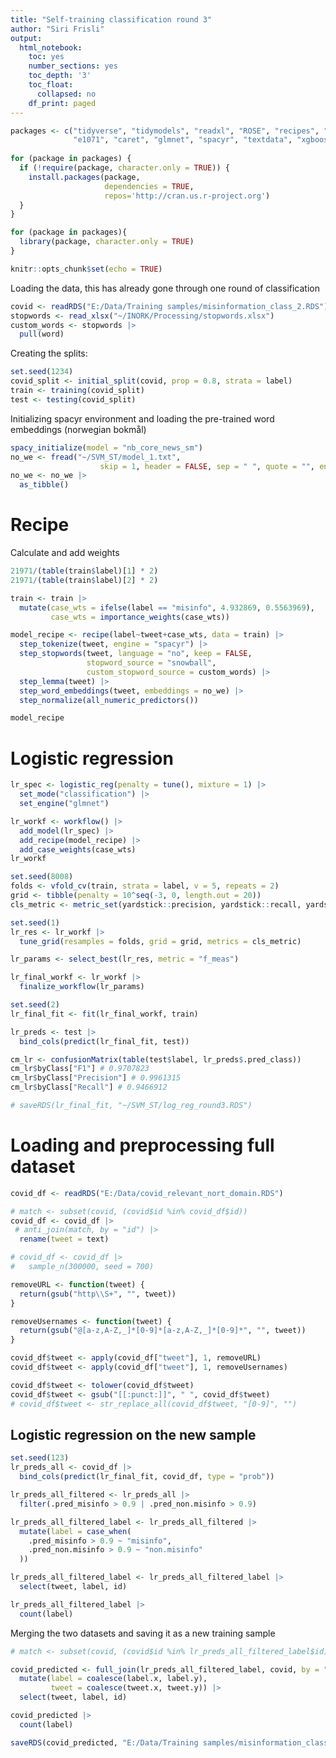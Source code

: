 ```yaml
---
title: "Self-training classification round 3"
author: "Siri Frisli"
output:
  html_notebook:
    toc: yes
    number_sections: yes
    toc_depth: '3'
    toc_float:
      collapsed: no
    df_print: paged
---
```


```r
packages <- c("tidyverse", "tidymodels", "readxl", "ROSE", "recipes", "textrecipes",
              "e1071", "caret", "glmnet", "spacyr", "textdata", "xgboost", "data.table")
 
for (package in packages) {
  if (!require(package, character.only = TRUE)) {
    install.packages(package,
                     dependencies = TRUE,
                     repos='http://cran.us.r-project.org')
  }
}

for (package in packages){
  library(package, character.only = TRUE)
}

knitr::opts_chunk$set(echo = TRUE)
```

Loading the data, this has already gone through one round of classification
```r
covid <- readRDS("E:/Data/Training samples/misinformation_class_2.RDS")
stopwords <- read_xlsx("~/INORK/Processing/stopwords.xlsx")
custom_words <- stopwords |>
  pull(word)
```

Creating the splits:
```r
set.seed(1234)
covid_split <- initial_split(covid, prop = 0.8, strata = label)
train <- training(covid_split)
test <- testing(covid_split)
```

Initializing spacyr environment and loading the pre-trained word embeddings (norwegian bokmål)
```r
spacy_initialize(model = "nb_core_news_sm")
no_we <- fread("~/SVM_ST/model_1.txt", 
                    skip = 1, header = FALSE, sep = " ", quote = "", encoding = "UTF-8")
no_we <- no_we |>
  as_tibble()
```

# Recipe
Calculate and add weights 
```r
21971/(table(train$label)[1] * 2)
21971/(table(train$label)[2] * 2)
```

```r
train <- train |>
  mutate(case_wts = ifelse(label == "misinfo", 4.932869, 0.5563969),
         case_wts = importance_weights(case_wts))
```

```r
model_recipe <- recipe(label~tweet+case_wts, data = train) |>
  step_tokenize(tweet, engine = "spacyr") |>
  step_stopwords(tweet, language = "no", keep = FALSE, 
                 stopword_source = "snowball", 
                 custom_stopword_source = custom_words) |>
  step_lemma(tweet) |>
  step_word_embeddings(tweet, embeddings = no_we) |>
  step_normalize(all_numeric_predictors())

model_recipe
```

# Logistic regression
```r
lr_spec <- logistic_reg(penalty = tune(), mixture = 1) |>
  set_mode("classification") |>
  set_engine("glmnet")
```

```r
lr_workf <- workflow() |>
  add_model(lr_spec) |>
  add_recipe(model_recipe) |>
  add_case_weights(case_wts)
lr_workf
```

```r
set.seed(8008)
folds <- vfold_cv(train, strata = label, v = 5, repeats = 2)
grid <- tibble(penalty = 10^seq(-3, 0, length.out = 20))
cls_metric <- metric_set(yardstick::precision, yardstick::recall, yardstick::f_meas)
```

```r
set.seed(1)
lr_res <- lr_workf |>
  tune_grid(resamples = folds, grid = grid, metrics = cls_metric)
```

```r
lr_params <- select_best(lr_res, metric = "f_meas")

lr_final_workf <- lr_workf |>
  finalize_workflow(lr_params)
```

```r
set.seed(2)
lr_final_fit <- fit(lr_final_workf, train)

lr_preds <- test |>
  bind_cols(predict(lr_final_fit, test))

cm_lr <- confusionMatrix(table(test$label, lr_preds$.pred_class)) 
cm_lr$byClass["F1"] # 0.9707823 
cm_lr$byClass["Precision"] # 0.9961315 
cm_lr$byClass["Recall"] # 0.9466912 
```
```r
# saveRDS(lr_final_fit, "~/SVM_ST/log_reg_round3.RDS")
```

# Loading and preprocessing full dataset
```r
covid_df <- readRDS("E:/Data/covid_relevant_nort_domain.RDS")

# match <- subset(covid, (covid$id %in% covid_df$id))
covid_df <- covid_df |>
 # anti_join(match, by = "id") |>
  rename(tweet = text)
```

```r
# covid_df <- covid_df |>
#   sample_n(300000, seed = 700)
```

```r
removeURL <- function(tweet) {
  return(gsub("http\\S+", "", tweet))
}

removeUsernames <- function(tweet) {
  return(gsub("@[a-z,A-Z,_]*[0-9]*[a-z,A-Z,_]*[0-9]*", "", tweet))
}

covid_df$tweet <- apply(covid_df["tweet"], 1, removeURL)
covid_df$tweet <- apply(covid_df["tweet"], 1, removeUsernames)

covid_df$tweet <- tolower(covid_df$tweet)
covid_df$tweet <- gsub("[[:punct:]]", " ", covid_df$tweet)
# covid_df$tweet <- str_replace_all(covid_df$tweet, "[0-9]", "")
```

## Logistic regression on the new sample
```r
set.seed(123)
lr_preds_all <- covid_df |>
  bind_cols(predict(lr_final_fit, covid_df, type = "prob"))
```

```r
lr_preds_all_filtered <- lr_preds_all |>
  filter(.pred_misinfo > 0.9 | .pred_non.misinfo > 0.9)
```

```r
lr_preds_all_filtered_label <- lr_preds_all_filtered |>
  mutate(label = case_when(
    .pred_misinfo > 0.9 ~ "misinfo",
    .pred_non.misinfo > 0.9 ~ "non.misinfo"
  ))
```

```r
lr_preds_all_filtered_label <- lr_preds_all_filtered_label |>
  select(tweet, label, id)
```

```r
lr_preds_all_filtered_label |>
  count(label)
```

Merging the two datasets and saving it as a new training sample
```r
# match <- subset(covid, (covid$id %in% lr_preds_all_filtered_label$id))

covid_predicted <- full_join(lr_preds_all_filtered_label, covid, by = "id") |>
  mutate(label = coalesce(label.x, label.y),
         tweet = coalesce(tweet.x, tweet.y)) |>
  select(tweet, label, id)

covid_predicted |>
  count(label)
```

```r
saveRDS(covid_predicted, "E:/Data/Training samples/misinformation_class_3.RDS")
```